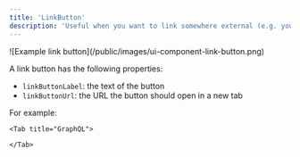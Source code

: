 ```yaml
---
title: 'LinkButton'
description: 'Useful when you want to link somewhere external (e.g. your own admin tool or payment provider)'
---
```


<Frame>![Example link button](/public/images/ui-component-link-button.png)</Frame>

A link button has the following properties:

- `linkButtonLabel`: the text of the button
- `linkButtonUrl`: the URL the button should open in a new tab

For example:

<Tabs>
    <Tab title="Typescript SDK">
<Snippet file="typescript-sdk/ui-link-button.mdx" />
    </Tab>

    <Tab title="GraphQL">

<Snippet file="graphql/ui-link-button.mdx" />

    </Tab>

</Tabs>
